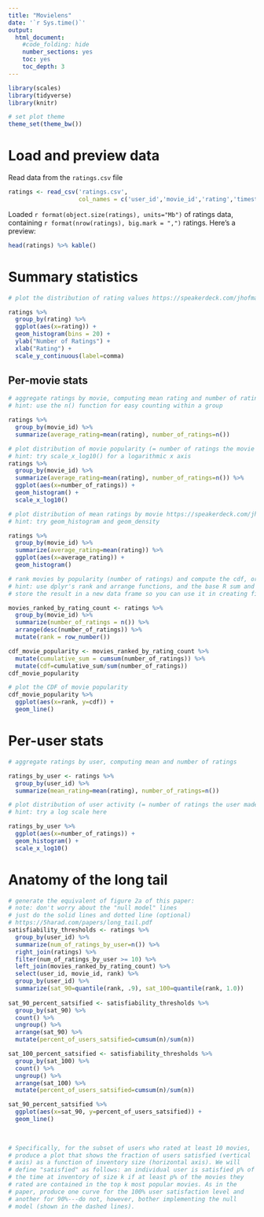 ```yaml
---
title: "Movielens"
date: '`r Sys.time()`'
output:
  html_document:
    #code_folding: hide
    number_sections: yes
    toc: yes
    toc_depth: 3
---
```


```r
library(scales)
library(tidyverse)
library(knitr)

# set plot theme
theme_set(theme_bw())
```

# Load and preview data

Read data from the `ratings.csv` file
```r
ratings <- read_csv('ratings.csv',
                    col_names = c('user_id','movie_id','rating','timestamp'))
```

Loaded `r format(object.size(ratings), units="Mb")` of ratings data, containing `r format(nrow(ratings), big.mark = ",")` ratings. Here's a preview:
```r
head(ratings) %>% kable()
```

# Summary statistics

```r
# plot the distribution of rating values https://speakerdeck.com/jhofman/modeling-social-data-lecture-2-introduction-to-counting?slide=26

ratings %>%
  group_by(rating) %>%
  ggplot(aes(x=rating)) +
  geom_histogram(bins = 20) + 
  ylab("Number of Ratings") +
  xlab("Rating") +
  scale_y_continuous(label=comma)
```

## Per-movie stats

```r
# aggregate ratings by movie, computing mean rating and number of ratings
# hint: use the n() function for easy counting within a group

ratings %>%
  group_by(movie_id) %>%
  summarize(average_rating=mean(rating), number_of_ratings=n())

```

```r
# plot distribution of movie popularity (= number of ratings the movie received)
# hint: try scale_x_log10() for a logarithmic x axis
ratings %>%
  group_by(movie_id) %>%
  summarize(average_rating=mean(rating), number_of_ratings=n()) %>%
  ggplot(aes(x=number_of_ratings)) +
  geom_histogram() +
  scale_x_log10()


```

```r
# plot distribution of mean ratings by movie https://speakerdeck.com/jhofman/modeling-social-data-lecture-2-introduction-to-counting?slide=28
# hint: try geom_histogram and geom_density

ratings %>%
  group_by(movie_id) %>%
  summarize(average_rating=mean(rating)) %>%
  ggplot(aes(x=average_rating)) +
  geom_histogram()
```

```r
# rank movies by popularity (number of ratings) and compute the cdf, or fraction of all views covered by the top-k movies https://speakerdeck.com/jhofman/modeling-social-data-lecture-2-introduction-to-counting?slide=30
# hint: use dplyr's rank and arrange functions, and the base R sum and cumsum functions
# store the result in a new data frame so you can use it in creating figure 2 from the paper below

movies_ranked_by_rating_count <- ratings %>%
  group_by(movie_id) %>%
  summarize(number_of_ratings = n()) %>%
  arrange(desc(number_of_ratings)) %>%
  mutate(rank = row_number())

cdf_movie_popularity <- movies_ranked_by_rating_count %>%
  mutate(cumulative_sum = cumsum(number_of_ratings)) %>%
  mutate(cdf=cumulative_sum/sum(number_of_ratings))
cdf_movie_popularity

# plot the CDF of movie popularity
cdf_movie_popularity %>%
  ggplot(aes(x=rank, y=cdf)) +
  geom_line()

```


# Per-user stats

```r
# aggregate ratings by user, computing mean and number of ratings

ratings_by_user <- ratings %>%
  group_by(user_id) %>%
  summarize(mean_rating=mean(rating), number_of_ratings=n())
```

```r
# plot distribution of user activity (= number of ratings the user made)
# hint: try a log scale here

ratings_by_user %>%
  ggplot(aes(x=number_of_ratings)) +
  geom_histogram() +
  scale_x_log10()

```

# Anatomy of the long tail

```r
# generate the equivalent of figure 2a of this paper:
# note: don't worry about the "null model" lines
# just do the solid lines and dotted line (optional)
# https://5harad.com/papers/long_tail.pdf
satisfiability_thresholds <- ratings %>%
  group_by(user_id) %>%
  summarize(num_of_ratings_by_user=n()) %>%
  right_join(ratings) %>%
  filter(num_of_ratings_by_user >= 10) %>%
  left_join(movies_ranked_by_rating_count) %>%
  select(user_id, movie_id, rank) %>%
  group_by(user_id) %>%
  summarize(sat_90=quantile(rank, .9), sat_100=quantile(rank, 1.0))
  
sat_90_percent_satsified <- satisfiability_thresholds %>%
  group_by(sat_90) %>%
  count() %>%
  ungroup() %>%
  arrange(sat_90) %>%
  mutate(percent_of_users_satsified=cumsum(n)/sum(n))

sat_100_percent_satsified <- satisfiability_thresholds %>%
  group_by(sat_100) %>%
  count() %>%
  ungroup() %>%
  arrange(sat_100) %>%
  mutate(percent_of_users_satsified=cumsum(n)/sum(n))

sat_90_percent_satsified %>%
  ggplot(aes(x=sat_90, y=percent_of_users_satsified)) +
  geom_line() 
  
  

# Specifically, for the subset of users who rated at least 10 movies,
# produce a plot that shows the fraction of users satisfied (vertical
# axis) as a function of inventory size (horizontal axis). We will
# define "satisfied" as follows: an individual user is satisfied p% of
# the time at inventory of size k if at least p% of the movies they
# rated are contained in the top k most popular movies. As in the
# paper, produce one curve for the 100% user satisfaction level and
# another for 90%---do not, however, bother implementing the null
# model (shown in the dashed lines).
```
